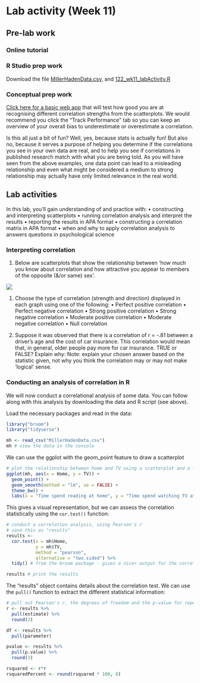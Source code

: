 
# Lab activity (Week 11)

## Pre-lab work

### Online tutorial

### R Studio prep work

Download the file [MillerHadenData.csv](files/Week_11/MillerHadenData.csv), and [122_wk11_labActivity.R](files/Week_11/122_wk11_labActivity.R) 

### Conceptual prep work

[Click here for a basic web app](https://www.rossmanchance.com/applets/GuessCorrelation.html) that will test how good you are at recognising different correlation strengths from the scatterplots. We would recommend you click the “Track Performance” tab so you can keep an overview of your overall bias to underestimate or overestimate a correlation.

Is this all just a bit of fun? Well, yes, because stats is actually fun! But also no, because it serves a purpose of helping you determine if the correlations you see in your own data are real, and
to help you see if correlations in published research match with what you are being told. As you will have seen from the above examples, one data point can lead to a misleading relationship and even what might be considered a medium to strong relationship may actually have only limited relevance in the real world. 

## Lab activities
In this lab, you’ll gain understanding of and practice with:
• constructing and interpreting scatterplots
• running correlation analysis and interpret the results
• reporting the results in APA format
• constructing a correlation matrix in APA format
• when and why to apply correlation analysis to answers questions in psychological
science

### Interpreting correlation
1. Below are scatterplots that show the relationship between ‘how much you know about
correlation and how attractive you appear to members of the opposite (&/or same) sex’. 

![](files/Week_11/correlations.png)


1. Choose the type of correlation (strength and direction) displayed in each graph using
one of the following:
• Perfect positive correlation
• Perfect negative correlation
• Strong positive correlation
• Strong negative correlation
• Moderate positive correlation
• Moderate negative correlation
• Null correlation

2. Suppose it was observed that there is a correlation of r = -.81 between a driver’s age and
the cost of car insurance. This correlation would mean that, in general, older people pay
more for car insurance.
TRUE or FALSE?
Explain why:
Note: explain your chosen answer based on the statistic given, not why you think the
correlation may or may not make ‘logical’ sense.

### Conducting an analysis of correlation in R

We will now conduct a correlational analysis of some data. You can follow along with this analysis by downloading the data and R script (see above).

Load the necessary packages and read in the data:
```r

library("broom")
library("tidyverse")

mh <- read_csv("MillerHadenData.csv")
mh # view the data in the console
```

We can use the ggplot with the geom_point feature to draw a scatterplot

```r
# plot the relationship between home and TV using a scatterplot and a line of best fit
ggplot(mh, aes(x = Home, y = TV)) + 
  geom_point() +
  geom_smooth(method = "lm", se = FALSE) +
  theme_bw() +
  labs(x = "Time spend reading at home", y = "Time spend watching TV at home")
```

This gives a visual representation, but we can assess the correlation statistically using the `cor.test()` function:

```r

# conduct a correlation analysis, using Pearson's r
# save this as "results"
results <-
  cor.test(x = mh$Home,
           y = mh$TV,
           method = "pearson",
           alternative = "two.sided") %>%
  tidy() # from the broom package - gives a nicer output for the correlation result

results # print the results

```

The "results" object contains details about the correlation test. We can use the `pull()` function to extract the different statistical information:

```r
# pull out Pearson's r, the degrees of freedom and the p-value for reporting the results
r <- results %>%
  pull(estimate) %>%
  round(2)

df <- results %>%
  pull(parameter)

pvalue <- results %>%
  pull(p.value) %>%
  round(3)

rsquared <- r*r
rsquaredPercent <- round(rsquared * 100, 0)

```



